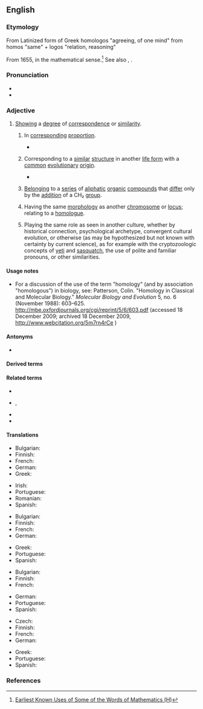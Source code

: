 ==English==

===Etymology===
From Latinized form of Greek homologos "agreeing, of one mind" from homos "same" + logos "relation, reasoning"

From 1655, in the mathematical sense.<ref>[http://jeff560.tripod.com/h.html Earliest Known Uses of Some of the Words of Mathematics (H)]</ref> See also {{m|en|homolog}}, {{m|en|homologue}}. {{rfe|en}}

===Pronunciation===
* {{IPA|en|/həˈmɒləɡəs/}}
* {{audio|en|en-us-homologous.ogg|Audio (US)}}

===Adjective===
{{en-adj}}
{{wikipedia|homology (biology)|mul=homology (anthropology)}}

# [[show#Verb|Showing]] a [[degree]] of [[correspondence]] or [[similarity]].
## {{lb|en|mathematics}} In [[corresponding#Adjective|corresponding]] [[proportion#Noun|proportion]].
##* {{RQ:Stanley History of Philosophy|volume=I|section=[[w:Thales of Miletus|Thales]]|chapter=VII|chaptername=Of His Geometry|page=18|passage=Of equiangle triangles, the ſides that are about equall angles are proportionall, and the ſides that ſubtend the equall angles are '''homologous'''.}}
## {{lb|en|biology}} Corresponding to a [[similar]] [[structure#Noun|structure]] in another [[life form]] with a [[common#Adjective|common]] [[evolutionary]] [[origin]].
##: {{ux|en|Flippers and hands are '''homologous''' structures.}}
##* {{RQ:Schuster Hepaticae|volume=V|page=4|text=Lobules, '''homologous''' in structure, recur again only in the Gondwanalandic families Lepidolaenaceae and Jubulopsidaceae thus in the Lepidolaenineae.}}
## {{lb|en|chemistry}} [[belong|Belonging]] to a [[series]] of [[aliphatic]] [[organic]] [[compound#Noun|compounds]] that [[differ]] only by the [[addition]] of a CH₂ [[group#Noun|group]].
## {{lb|en|genetics}} Having the same [[morphology]] as another [[chromosome]] or [[locus]]; relating to a [[homologue]].
## {{lb|en|cultural anthropology|structural anthropology}} Playing the same role as seen in another culture, whether by historical connection, psychological archetype, convergent cultural evolution, or otherwise (as may be hypothesized but not known with certainty by current science), as for example with the cryptozoologic concepts of [[yeti]] and [[sasquatch]], the use of polite and familiar pronouns, or other similarities. 

====Usage notes====
* {{lb|en|biology}} For a discussion of the use of the term "homology" (and by association "homologous") in biology, see: Patterson, Colin. "Homology in Classical and Molecular Biology." ''Molecular Biology and Evolution'' 5, no. 6 (November 1988): 603&ndash;625. http://mbe.oxfordjournals.org/cgi/reprint/5/6/603.pdf (accessed 18 December 2009; archived 18 December 2009, http://www.webcitation.org/5m7rn4rCe )

====Antonyms====
* {{l|en|heterologous}}

====Derived terms====
{{col2|en
|cohomologous
|homologisation
|homologous blood donation
|homologously
|homologous pair
|homologous recombination
|homologous series
|interhomologous
|microhomologous
|nonhomologous
}}

====Related terms====
* {{l|en|autologous}}
* {{l|en|homolog}}, {{l|en|homologue}}
* {{l|en|homologize}}
* {{l|en|homology}}

====Translations====
{{trans-top|showing a degree of correspondence}}
* Bulgarian: {{t+|bg|съответен}}
* Finnish: {{t+|fi|samankaltainen}}
* French: {{t+|fr|homologue|m|f}}
* German: {{t+|de|homolog}}
* Greek: {{t+|el|ομόλογος|m}}
{{trans-mid}}
* Irish: {{t-check|ga|homalógach}}
* Portuguese: {{t+|pt|homólogo}}
* Romanian: {{t+|ro|omolog|m}}
* Spanish: {{t+|es|homólogo}}
{{trans-bottom}}

{{trans-top|(biology) corresponding to a similar structure in another life form}}
* Bulgarian: {{t|bg|хомоложен}}
* Finnish: {{t|fi|homologinen}}
* French: {{t+|fr|homologue|m|f}}
* German: {{t+|de|homolog}}
{{trans-mid}}
* Greek: {{t+|el|ομόλογος|m}}
* Portuguese: {{t+|pt|homólogo}}
* Spanish: {{t+|es|homólogo}}
{{trans-bottom}}

{{trans-top|(chemistry) belonging to a series of aliphatic organic compounds}}
* Bulgarian: {{t|bg|хомоложен}}
* Finnish: {{t|fi|homologinen}}
* French: {{t+|fr|homologue|m|f}}
{{trans-mid}}
* German: {{t+|de|homolog}}
* Portuguese: {{t+|pt|homólogo|m}}
* Spanish: {{t+|es|homólogo}}
{{trans-bottom}}

{{trans-top|(genetics) having the same morphology as another chromosome}}
* Czech: {{t|cs|homologní}}
* Finnish: {{t|fi|homologinen}}
* French: {{t+|fr|homologue|m|f}}
* German: {{t+|de|homolog}}
{{trans-mid}}
* Greek: {{t+|el|ομόλογος|m}}
* Portuguese: {{t+|pt|homólogo|m}}
* Spanish: {{t+|es|homólogo}}
{{trans-bottom}}

===References===
<references />